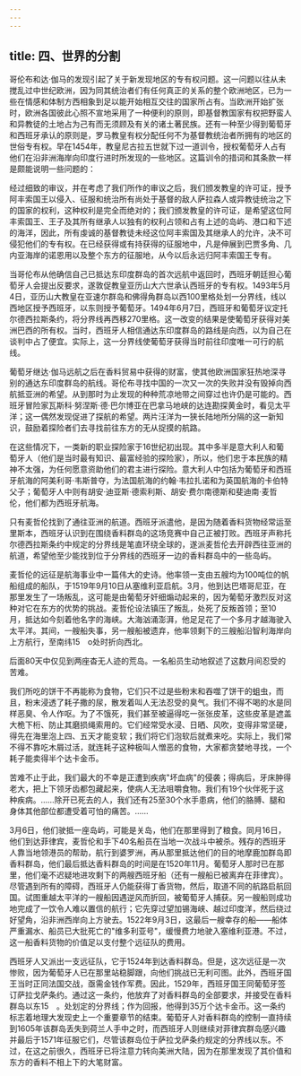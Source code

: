```yaml
---
---
---
```

title: 四、世界的分割
---



哥伦布和达·伽马的发现引起了关于新发现地区的专有权问题。这一问题以往从未搅乱过中世纪欧洲，因为同其统治者们有任何真正的关系的整个欧洲地区，已为一些在情感和体制方西相象到足以能开始相互交往的国家所占有。当欧洲开始扩张时，欧洲各国彼此心照不宣地采用了一种便利的原则，即基督教国家有权把野蛮人和异教徒的土地占为己有而无须顾及有关的诸土著民族。还有一种至少得到葡萄牙和西班牙承认的原则是，罗马教皇有权分配任何不为基督教统治者所拥有的地区的世俗专有权。早在1454年，教皇尼古拉五世就下过一道训令，授权葡萄牙人占有他们在沿非洲海岸向印度行进时所发现的一些地区。这篇训令的措词和其条款一样是颇能说明一些问题的：

经过细致的审议，并在考虑了我们所作的审议之后，我们颁发教皇的许可证，授予阿丰索国王以侵入、征服和统治所有尚处于基督的敌人萨拉森人或异教徒统治之下的国家的权利，这种权利是完全而绝对的；我们颁发教皇的许可证，是希望这位阿丰索国王、王子及其所有继承人以独有的权利占领和占有上述的岛屿、港口和下述的海洋，因此，所有虔诚的基督教徒未经这位阿丰索国及其继承人的允许，决不可侵犯他们的专有权。在已经获得或有持获得的征服地中，凡是伸展到巴贾多角、几内亚海岸的诺恩用以及整个东方的征服地，从今以后永远归阿丰索国王专有。

当哥伦布从他确信自己已抵达东印度群岛的首次远航中返回时，西班牙朝廷担心葡萄牙人会提出反要求，遂敦促教皇亚历山大六世承认西班牙的专有权。1493年5月4日，亚历山大教皇在亚速尔群岛和佛得角群岛以西100里格处划一分界线，线以西地区授予西班牙，以东则授予葡萄牙。1494年6月7日，西班牙和葡萄牙议定托尔德西拉斯条约，将分界线再西移270里格。这一改变的结果是使葡萄牙获得对美洲巴西的所有权。当时，西班牙人相信通达东印度群岛的路线是向西，以为自己在谈判中占了便宜。实际上，这一分界线使葡萄牙获得当时前往印度唯一可行的航线。

葡萄牙继达·伽马远航之后在香料贸易中获得的财富，使其他欧洲国家狂热地深寻别的通达东印度群岛的航线。哥伦布寻找中国的一次又一次的失败并没有毁掉向西航抵亚洲的希望。从到那时为止发现的种种荒凉地带之间穿过也许仍是可能的。西班牙冒险家瓦斯科·努涅斯·德·巴尔博亚在巴拿马地峡的达连勘探黄金时，看见太平洋；这一偶然发现促进了探航的希望。两片汪洋为一狭长陆地所分隔的这一新知识，鼓励着探险者们去寻找前往东方的无从捉摸的航路。

在这些情况下，一类新的职业探险家于16世纪初出现。其中多半是意大利人和葡萄牙人（他们是当时最有知识、最富经验的探险家），所以，他们忠于本民族的精神不太强，为任何愿意资助他们的君主进行探险。意大利人中包括为葡萄牙和西班牙航海的阿美利哥·韦斯普夺，为法国航海的约翰·韦拉扎诺和为英国航海的卡伯特父子；葡萄牙人中则有胡安·迪亚斯·德索利斯、胡安·费尔南德斯和斐迪南·麦哲伦，他们都为西班牙航海。

只有麦哲伦找到了通往亚洲的航道。西班牙派遣他，是因为随着香料货物经常运至里斯本，西班牙认识到在围绕香料群岛的这场竞赛中自己正被打败。西班牙声称托尔德西拉斯条约中规定的分界线是笔直环绕全球的，遂派麦哲伦去开辟西往亚洲的航道，希望他至少能找到位于分界线的西班牙一边的香料群岛中的一些岛屿。

麦哲伦的远征是航海事业中一篇伟大的史诗。他率领一支由五艘均为100吨位的帆船组成的船队，于1519年9月10日从塞维利亚启航。3月，他到达巴塔哥尼亚，在那里发生了一场叛乱，这可能是由葡萄牙奸细煽动起来的，因为葡萄牙激烈反对这种对它在东方的优势的挑战。麦哲伦设法镇压了叛乱，处死了反叛首领；至10月，抵达如今刻着他名字的海峡。大海汹涌澎湃，他足足花了一个多月才越海驶入太平洋。其间，一艘船失事，另一艘船被遗弃，他率领剩下的三艘船沿智利海岸向上方航行，至南纬15　o处时折向西北。

后面80天中仅见到两座杳无人迹的荒岛。一名船员生动地叙述了这数月间忍受的苦难。

我们所吃的饼干不再能称为食物，它们只不过是些粉末和吞噬了饼干的蛆虫，而且，粉末浸透了耗子撒的尿，散发着叫人无法忍受的臭气。我们不得不喝的水是同样恶臭、令人作呕。为了不饿死，我们甚至被逼得吃一张张皮革，这些皮革是遮盖大桅下桁、防止其磨损绳索用的。它们经常受水浸、日晒、风吹，变得非常坚硬，得先在海里泡上四、五天才能变软；我们将它们泡软后就煮来吃。实际上，我们常不得不靠吃木屑过活，就连耗子这种极叫人憎恶的食物，大家都贪婪地寻找，一个耗子能卖得半个达卡金币。

苦难不止于此，我们最大的不幸是正遭到疾病"坏血病"的侵袭；得病后，牙床肿得老大，把上下领牙齿都包藏起来，使病人无法咀嚼食物。我们有19个伙伴死于这种疾病。……除开已死去的人，我们还有25至30个水手患病，他们的胳膊、腿和身体其他部位都遭受着可怕的痛苦。……

3月6日，他们驶抵一座岛屿，可能是关岛，他们在那里得到了粮食。同月16日，他们到达菲律宾，麦哲伦和手下40名船员在当地一次战斗中被杀。残存的西班牙人靠当地领港员的帮助，航行到婆罗洲，再从那里抵达他们的目的地摩鹿加群岛即香料群岛，他们最后抵达香料群岛的时间是在1520年11月。葡萄牙人那时已在那里，他们毫不迟疑地进攻剩下的两艘西班牙船（还有一艘船已被离弃在菲律宾）。尽管遇到所有的障碍，西班牙人仍能获得丁香货物，然后，取道不同的航路启航回国。试图重越太平洋的一艘船因遇逆风而折回，被葡萄牙人捕获。另一艘船则成功地完成了一饮令人难以置信的航行；它先穿过望加锡海峡、越过印度洋，然后绕过好望角，沿非洲西岸向上方驶去。1522年9月3日，这最后一艘幸存的船——船体严重漏水、船员已大批死亡的"维多利亚号"，缓慢费力地驶入塞维利亚港。不过，这一船香料货物的价值足以支付整个远征队的费用。

西班牙人又派出一支远征队，它于1524年到达香料群岛。但是，这次远征是一次惨败，因为葡萄牙人已在那里站稳脚跟，向他们挑战已无利可图。此外，西班牙国王当时正同法国交战，亟需金钱作军费。因此，1529年，西班牙国王同葡萄牙签订萨拉戈萨条约。通过这一条约，他放弃了对香料群岛的全部要求，并接受在香料群岛以东15　。处划定的分界线；作为回报，他得到35万个达卡金币。这一条约标志着地理大发现史上一个重要章节的结束。葡萄牙人对香料群岛的控制一直持续到1605年该群岛丢失到荷兰人手中之时，而西班牙人则继续对菲律宾群岛感兴趣并最后于1571年征服它们，尽管该群岛位于萨拉戈萨条约规定的分界线以东。不过，在这之前很久，西班牙已将注意力转向美洲大陆，因为在那里发现了其价值和东方的香料不相上下的大笔财富。